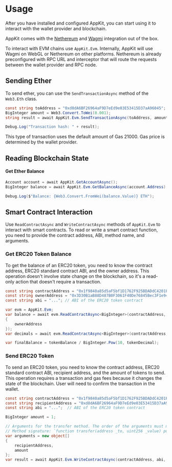 # Usage

After you have installed and configured AppKit,
you can start using it to interact with the wallet provider and blockchain.

AppKit comes with the [Nethereum](https://nethereum.com/) and [Wagmi](https://wagmi.sh/) integration out of the box.

To interact with EVM chains use `AppKit.Evm`. Internally, AppKit will use Wagmi on WebGL or Nethereum on other platforms.
Nethereum is already preconfigured with RPC URL and interceptor that will route the requests between the wallet provider and RPC node.

## Sending Ether

To send ether, you can use the `SendTransactionAsync` method of the `Web3.Eth` class.

```csharp
const string toAddress = "0xd8dA6BF26964aF9D7eEd9e03E53415D37aA96045";
BigInteger amount = Web3.Convert.ToWei(0.001);
string result = await AppKit.Evm.SendTransactionAsync(toAddress, amount);

Debug.Log("Transaction hash: " + result);
```

This type of transaction uses the default amount of Gas 21000. Gas price is determined by the wallet provider.

## Reading Blockchain State

#### Get Ether Balance

```csharp
Account account = await AppKit.GetAccountAsync();
BigInteger balance = await AppKit.Evm.GetBalanceAsync(account.Address);

Debug.Log($"Balance: {Web3.Convert.FromWei(balance.Value)} ETH");
```

## Smart Contract Interaction

Use `ReadContractAsync` and `WriteContractAsync` methods of `AppKit.Evm` to interact with smart contracts.
To read or write a smart contract function, you need to provide the contract address, ABI, method name, and arguments.

### Get ERC20 Token Balance

To get the balance of an ERC20 token, you need to know the contract address, ERC20 standard contract ABI, and the owner address.
This operation doesn't involve state change on the blockchain, so it's a read-only action that doesn't require a transaction.

```csharp
const string contractAddress = "0x1f9840a85d5aF5bf1D1762F925BDADdC4201F984";
const string ownerAddress = "0x3D30B1aB88D487B0F3061F40De76845Bec3F1e94";
const string abi = "..."; // ABI of the ERC20 token contract

var evm = AppKit.Evm;
var balance = await evm.ReadContractAsync<BigInteger>(contractAddress, abi, "balanceOf", new object[]
{
    ownerAddress
});
var decimals = await evm.ReadContractAsync<BigInteger>(contractAddress, abi, "decimals");

var finalBalance = tokenBalance / BigInteger.Pow(10, tokenDecimal);
```

###

### Send ERC20 Token

To send an ERC20 token, you need to know the contract address, ERC20 standard contract ABI, recipient address, and the amount of tokens to send.
This operation requires a transaction and gas fees because it changes the state of the blockchain. User will need to confirm the transaction in the wallet.

```csharp
const string contractAddress = "0x1f9840a85d5aF5bf1D1762F925BDADdC4201F984";
const string recipientAddress = "0xd8dA6BF26964aF9D7eEd9e03E53415D37aA96045";
const string abi = "...";  // ABI of the ERC20 token contract

BigInteger amount = 1;

// Arguments for the transfer method. The order of the arguments must match the order in the method signature.
// Method signature: `function transfer(address _to, uint256 _value) public returns (bool success)`
var arguments = new object[]
{
    recipientAddress,
    amount
};
var result = await AppKit.Evm.WriteContractAsync(contractAddress, abi, "transfer", arguments);
```

